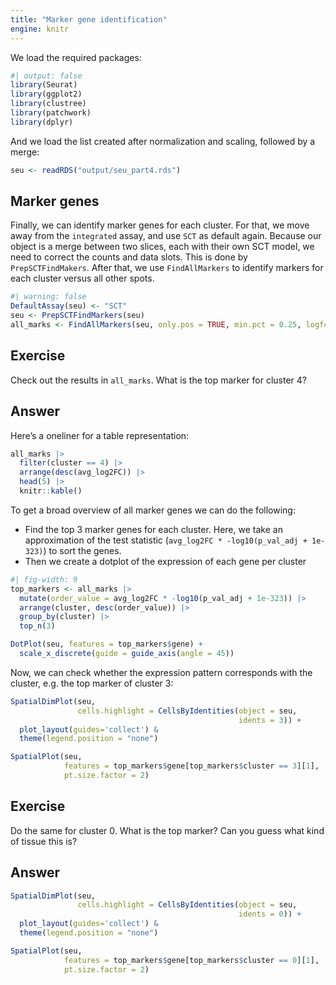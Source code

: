 ```yaml
---
title: "Marker gene identification"
engine: knitr
---
```


We load the required packages:

```r
#| output: false
library(Seurat)
library(ggplot2)
library(clustree)
library(patchwork)
library(dplyr)
```

And we load the list created after normalization and scaling, followed by a merge:

```r
seu <- readRDS("output/seu_part4.rds")
```

## Marker genes

Finally, we can identify marker genes for each cluster. For that, we move away from the `integrated` assay, and use `SCT` as default again. Because our object is a merge between two slices, each with their own SCT model, we need to correct the counts and data slots. This is done by `PrepSCTFindMakers`. After that, we use `FindAllMarkers` to identify markers for each cluster versus all other spots. 

```r
#| warning: false
DefaultAssay(seu) <- "SCT"
seu <- PrepSCTFindMarkers(seu)
all_marks <- FindAllMarkers(seu, only.pos = TRUE, min.pct = 0.25, logfc.threshold = 0.25)
```

::: {.callout-important}
## Exercise

Check out the results in `all_marks`. What is the top marker for cluster 4? 

::: 

::: {.callout-tip collapse="true"}
## Answer

Here's a oneliner for a table representation:

```r
all_marks |>
  filter(cluster == 4) |>
  arrange(desc(avg_log2FC)) |>
  head(5) |>
  knitr::kable()
```
:::

To get a broad overview of all marker genes we can do the following:

-  Find the top 3 marker genes for each cluster. Here, we take an approximation of the test statistic (`avg_log2FC * -log10(p_val_adj + 1e-323)`) to sort the genes.
- Then we create a dotplot of the expression of each gene per cluster

```r
#| fig-width: 9
top_markers <- all_marks |>
  mutate(order_value = avg_log2FC * -log10(p_val_adj + 1e-323)) |>
  arrange(cluster, desc(order_value)) |>
  group_by(cluster) |>
  top_n(3)

DotPlot(seu, features = top_markers$gene) +
  scale_x_discrete(guide = guide_axis(angle = 45))
```

Now, we can check whether the expression pattern corresponds with the cluster, e.g. the top marker of cluster 3:

```r
SpatialDimPlot(seu, 
               cells.highlight = CellsByIdentities(object = seu,
                                                   idents = 3)) + 
  plot_layout(guides='collect') &
  theme(legend.position = "none") 

SpatialPlot(seu,
            features = top_markers$gene[top_markers$cluster == 3][1],
            pt.size.factor = 2) 
```

::: {.callout-important}
## Exercise

Do the same for cluster 0. What is the top marker? Can you guess what kind of tissue this is? 

::: 

::: {.callout-tip collapse="true"}
## Answer

```r
SpatialDimPlot(seu, 
               cells.highlight = CellsByIdentities(object = seu,
                                                   idents = 0)) + 
  plot_layout(guides='collect') &
  theme(legend.position = "none") 

SpatialPlot(seu,
            features = top_markers$gene[top_markers$cluster == 0][1],
            pt.size.factor = 2) 
```
:::




<!-- ```{r} -->
<!-- DefaultAssay(seu_list$Anterior) <- "SCT" -->

<!-- seu_list$Anterior <- -->
<!--   FindSpatiallyVariableFeatures( -->
<!--     seu_list$Anterior, -->
<!--     features = rownames(seu), -->
<!--     selection.method = "moransi" -->
<!--   ) -->

<!-- spatialFeatures <- -->
<!--   SVFInfo(seu_list$Anterior, method = "moransi", status = TRUE) -->
<!-- spatialFeatures <- -->
<!--   spatialFeatures |> arrange(rank) -->

<!-- SpatialPlot(seu_list$Anterior, features = rownames(spatialFeatures)[1:6], ncol = 3, alpha = c(0.1, 1)) -->
<!-- ``` -->

